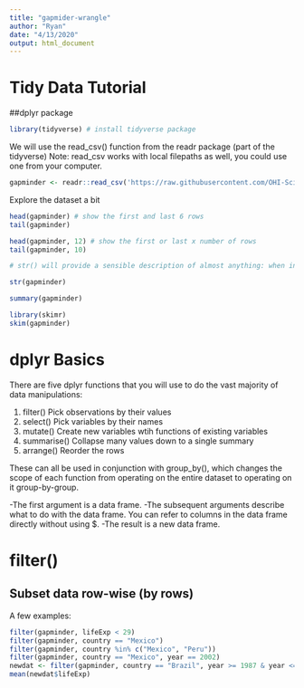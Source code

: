 ```yaml
---
title: "gapmider-wrangle"
author: "Ryan"
date: "4/13/2020"
output: html_document
---
```


# Tidy Data Tutorial
##dplyr package

```r
library(tidyverse) # install tidyverse package
```

We will use the read_csv() function from the readr package (part of the tidyverse)
Note: read_csv works with local filepaths as well, you could use one from your computer.
```r
gapminder <- readr::read_csv('https://raw.githubusercontent.com/OHI-Science/data-science-training/master/data/gapminder.csv')
```

Explore the dataset a bit

```r
head(gapminder) # show the first and last 6 rows
tail(gapminder)

head(gapminder, 12) # show the first or last x number of rows
tail(gapminder, 10)

# str() will provide a sensible description of almost anything: when in      doubt, inspect using str() on some of the recently created objects to get   some ideas about what to do next.

str(gapminder)

summary(gapminder)

library(skimr)
skim(gapminder)
```

# dplyr Basics

There are five dplyr functions that you will use to do the vast majority of data manipulations:

1. filter()
  Pick observations by their values
2. select()
  Pick variables by their names
3. mutate()
  Create new variables wtih functions of existing variables
4. summarise()
  Collapse many values down to a single summary
5. arrange()
  Reorder the rows

These can all be used in conjunction with group_by(), which changes the scope of each function from operating on the entire dataset to operating on it group-by-group.

-The first argument is a data frame.
-The subsequent arguments describe what to do with the data frame. You can refer to columns in the data frame directly without using $.
-The result is a new data frame.

# filter() 
## Subset data row-wise (by rows)

A few examples:
```r
filter(gapminder, lifeExp < 29)
filter(gapminder, country == "Mexico")
filter(gapminder, country %in% c("Mexico", "Peru"))
filter(gapminder, country == "Mexico", year == 2002)
newdat <- filter(gapminder, country == "Brazil", year >= 1987 & year <= 2007)
mean(newdat$lifeExp)
```



